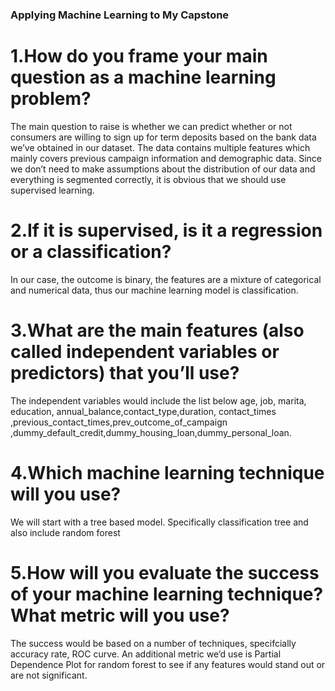 ### Applying Machine Learning to My Capstone

# 1.How do you frame your main question as a machine learning problem?

The main question to raise is whether we can predict whether or not consumers are willing to sign up for term deposits based on the bank data we've obtained in our dataset. The data contains multiple features which mainly covers previous campaign information and demographic data. Since we don't need to make assumptions about the distribution of our data and everything is segmented correctly, it is obvious that we should use supervised learning.

# 2.If it is supervised, is it a regression or a classification?

In our case, the outcome is binary, the features are a mixture of categorical and numerical data, thus our machine learning model is classification.

# 3.What are the main features (also called independent variables or predictors) that you'll use?

The independent variables would include the list below
age, job, marita, education, annual_balance,contact_type,duration, contact_times ,previous_contact_times,prev_outcome_of_campaign ,dummy_default_credit,dummy_housing_loan,dummy_personal_loan.

# 4.Which machine learning technique will you use?

We will start with a tree based model. Specifically classification tree and also include random forest

# 5.How will you evaluate the success of your machine learning technique? What metric will you use?

The success would be based on a number of techniques, specifcially accuracy rate, ROC curve. An additional metric we'd use is Partial Dependence Plot for random forest to see if any features would stand out or are not significant.
